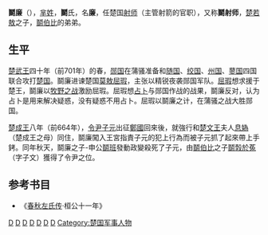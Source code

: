 {{NoteTA
|T=zh-cn:斗廉; zh-tw:鬬廉;
|1=zh-cn:斗; zh-tw:鬬;
}}
{{模板:Infobox 先秦人物
|名稱=鬬廉
|姓=[[芈姓|芈]]
|氏=[[若敖族|鬬氏]]
|名=廉
|字=
|别名=
|别字=
|諡号=
|官位= 射師
|時代=春秋
|國家=[[楚國|楚國]]
|身份=[[楚國|楚國]]將軍
|出生日期=
|逝世日期=
|父=[[楚若敖|楚若敖]]
|子女=
}}

'''鬬廉'''（{{bd|？||？|catIdx=D鬬}}），[[芈姓|芈姓]]，'''鬬'''氏，名'''廉'''，任楚国[[射师|射师]]（主管射箭的官职），又称'''鬬射师'''，[[楚若敖|楚若敖]]之子，[[鬬伯比|鬬伯比]]的弟弟。

==生平==
[[楚武王|楚武王]]四十年（前701年）的春，[[郧国|郧国]]在蒲骚准备和[[随国|随国]]、[[绞国|绞国]]、[[州国|州国]]、[[蓼国|蓼国]]四国联合攻打[[楚国|楚国]]。鬬廉进谏楚国[[莫敖|莫敖]][[屈瑕|屈瑕]]，主张以精锐夜袭郧国军队。[[屈瑕|屈瑕]]想求援于楚王，鬬廉以[[牧野之战|牧野之战]]激励屈瑕。屈瑕想[[占卜|占卜]]与郧国作战的战果，鬬廉反对，认为占卜是用来解决疑惑，没有疑惑不用占卜。屈瑕以鬬廉之计，在蒲骚之战大胜郧国。

[[楚成王|楚成王]]八年（前664年），[[令尹|令尹]][[子元|子元]]出征[[鄭國|鄭國]]回來後，就強行和[[楚文王|楚文王]]夫人[[息媯|息媯]]（楚成王之母）同住，鬬廉闖入王宮指責子元的犯上行為而被子元抓了起來帶上手銬。同年秋天，鬬廉之子-申公[[鬬班|鬬班]]發動政變殺死了子元，由[[鬬伯比|鬬伯比]]之子[[鬬㝅於菟|鬬㝅於菟]]（字子文）獲得了令尹之位。

[[Category:楚國|D]]
[[Category:春秋戰國政治人物|D]]
[[Category:春秋军事人物|D]]
[[Category:芈姓|D]]

==参考书目==
*《[[春秋左氏传|春秋左氏传]]·桓公十一年》
 
[[Category:楚国|D]]
[[Category:春秋战国政治人物|D]]

[[Category:芈姓|D]]
[[Category:楚国军事人物|Category:楚国军事人物]]
